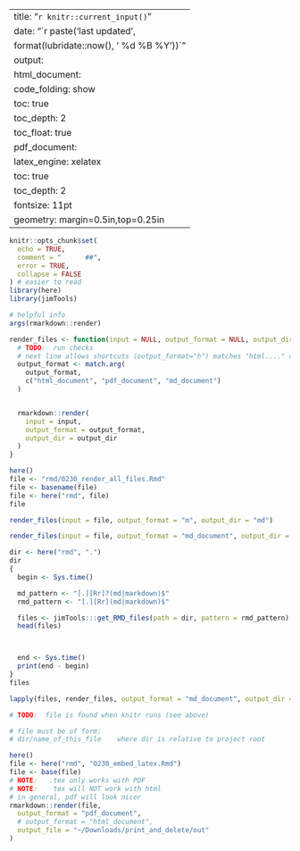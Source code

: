 
---
title: "`r knitr::current_input()`"
date: "`r paste('last updated', 
    format(lubridate::now(), ' %d %B %Y'))`"
output:   
  html_document:  
        code_folding: show
        toc: true 
        toc_depth: 2
        toc_float: true
  pdf_document:   
    latex_engine: xelatex  
    toc: true
    toc_depth:  2   
fontsize: 11pt   
geometry: margin=0.5in,top=0.25in   
---

```r
knitr::opts_chunk$set(
  echo = TRUE,
  comment = "      ##",
  error = TRUE,
  collapse = FALSE
) # easier to read
library(here)
library(jimTools)
```

```r
# helpful info
args(rmarkdown::render)

render_files <- function(input = NULL, output_format = NULL, output_dir = NULL) {
  # TODO:  run checks
  # next line allows shortcuts (output_format="h") matches "html...." or ERROR
  output_format <- match.arg(
    output_format,
    c("html_document", "pdf_document", "md_document")
  )


  rmarkdown::render(
    input = input,
    output_format = output_format,
    output_dir = output_dir
  )
}

here()
file <- "rmd/0230_render_all_files.Rmd"
file <- basename(file)
file <- here("rmd", file)
file

render_files(input = file, output_format = "m", output_dir = "md")

render_files(input = file, output_format = "md_document", output_dir = "md")
```

```r
dir <- here("rmd", ".")
dir
{
  begin <- Sys.time()

  md_pattern <- "[.][Rr]?(md|markdown)$"
  rmd_pattern <- "[.][Rr](md|markdown)$"

  files <- jimTools:::get_RMD_files(path = dir, pattern = rmd_pattern)
  head(files)



  end <- Sys.time()
  print(end - begin)
}
files
```

```r
lapply(files, render_files, output_format = "md_document", output_dir = "md")
```



```r
# TODO:  file is found when knitr runs (see above)

# file must be of form:
# dir/name_of_this_file    where dir is relative to project root

here()
file <- here("rmd", "0230_embed_latex.Rmd")
file <- base(file)
# NOTE:   .tex only works with PDF
# NOTE:    tex will NOT work with html
# in general, pdf will look nicer
rmarkdown::render(file,
  output_format = "pdf_document",
  # output_format = "html_document",
  output_file = "~/Downloads/print_and_delete/out"
)
```
